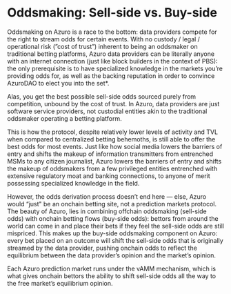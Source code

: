 # Oddsmaking: Sell-side vs. Buy-side

Oddsmaking on Azuro is a race to the bottom: data providers compete for the right to stream odds for certain events. With no custody / legal / operational risk (”cost of trust”) inherent to being an oddsmaker on traditional betting platforms, Azuro data providers can be literally anyone with an internet connection (just like block builders in the context of PBS): the only prerequisite is to have specialized knowledge in the markets you’re providing odds for, as well as the backing reputation in order to convince AzuroDAO to elect you into the set*.

Alas, you get the best possible sell-side odds sourced purely from competition, unbound by the cost of trust. In Azuro, data providers are just software service providers, not custodial entities akin to the traditional oddsmaker operating a betting platform.

This is how the protocol, despite relatively lower levels of activity and TVL when compared to centralized betting behemoths, is still able to offer the best odds for most events. Just like how social media lowers the barriers of entry and shifts the makeup of information transmitters from entrenched MSMs to any citizen journalist, Azuro lowers the barriers of entry and shifts the makeup of oddsmakers from a few privileged entities entrenched with extensive regulatory moat and banking connections, to anyone of merit possessing specialized knowledge in the field.

However, the odds derivation process doesn’t end here — else, Azuro would “just" be an onchain betting site, not a prediction markets protocol. The beauty of Azuro, lies in combining offchain oddsmaking (sell-side odds) with onchain betting flows (buy-side odds): bettors from around the world can come in and place their bets if they feel the sell-side odds are still mispriced. This makes up the buy-side oddsmaking component on Azuro: every bet placed on an outcome will shift the sell-side odds that is originally streamed by the data provider, pushing onchain odds to reflect the equilibrium between the data provider’s opinion and the market’s opinion.

Each Azuro prediction market runs under the vAMM mechanism, which is what gives onchain bettors the ability to shift sell-side odds all the way to the free market’s equilibrium opinion.
